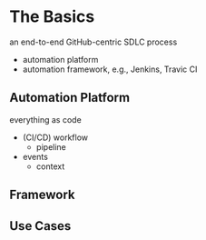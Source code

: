 # The Basics

an end-to-end GitHub-centric SDLC process

- automation platform
- automation framework, e.g., Jenkins, Travic CI

## Automation Platform

everything as code

- (CI/CD) workflow
  - pipeline
- events
  - context 

## Framework

## Use Cases

